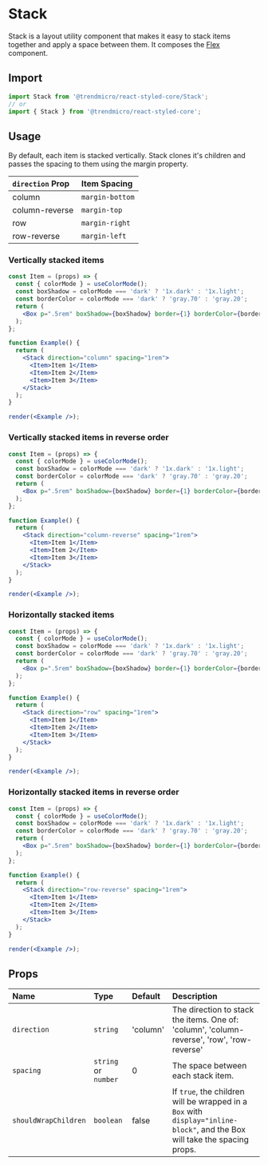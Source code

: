# Stack

Stack is a layout utility component that makes it easy to stack items together and apply a space between them. It composes the [Flex](./flex) component.

## Import

```js
import Stack from '@trendmicro/react-styled-core/Stack';
// or
import { Stack } from '@trendmicro/react-styled-core';
```

## Usage

By default, each item is stacked vertically. Stack clones it's children and passes the spacing to them using the margin property.

| `direction` Prop | Item Spacing |
| :-------- | :------ |
| column | `margin-bottom` |
| column-reverse | `margin-top` |
| row | `margin-right` |
| row-reverse | `margin-left` |

### Vertically stacked items

```jsx noInline
const Item = (props) => {
  const { colorMode } = useColorMode();
  const boxShadow = colorMode === 'dark' ? '1x.dark' : '1x.light';
  const borderColor = colorMode === 'dark' ? 'gray.70' : 'gray.20';
  return (
    <Box p=".5rem" boxShadow={boxShadow} border={1} borderColor={borderColor} {...props} />
  );
};

function Example() {
  return (
    <Stack direction="column" spacing="1rem">
      <Item>Item 1</Item>
      <Item>Item 2</Item>
      <Item>Item 3</Item>
    </Stack>
  );
}

render(<Example />);
```

### Vertically stacked items in reverse order

```jsx noInline
const Item = (props) => {
  const { colorMode } = useColorMode();
  const boxShadow = colorMode === 'dark' ? '1x.dark' : '1x.light';
  const borderColor = colorMode === 'dark' ? 'gray.70' : 'gray.20';
  return (
    <Box p=".5rem" boxShadow={boxShadow} border={1} borderColor={borderColor} {...props} />
  );
};

function Example() {
  return (
    <Stack direction="column-reverse" spacing="1rem">
      <Item>Item 1</Item>
      <Item>Item 2</Item>
      <Item>Item 3</Item>
    </Stack>
  );
}

render(<Example />);
```

### Horizontally stacked items

```jsx noInline
const Item = (props) => {
  const { colorMode } = useColorMode();
  const boxShadow = colorMode === 'dark' ? '1x.dark' : '1x.light';
  const borderColor = colorMode === 'dark' ? 'gray.70' : 'gray.20';
  return (
    <Box p=".5rem" boxShadow={boxShadow} border={1} borderColor={borderColor} {...props} />
  );
};

function Example() {
  return (
    <Stack direction="row" spacing="1rem">
      <Item>Item 1</Item>
      <Item>Item 2</Item>
      <Item>Item 3</Item>
    </Stack>
  );
}

render(<Example />);
```


### Horizontally stacked items in reverse order

```jsx noInline
const Item = (props) => {
  const { colorMode } = useColorMode();
  const boxShadow = colorMode === 'dark' ? '1x.dark' : '1x.light';
  const borderColor = colorMode === 'dark' ? 'gray.70' : 'gray.20';
  return (
    <Box p=".5rem" boxShadow={boxShadow} border={1} borderColor={borderColor} {...props} />
  );
};

function Example() {
  return (
    <Stack direction="row-reverse" spacing="1rem">
      <Item>Item 1</Item>
      <Item>Item 2</Item>
      <Item>Item 3</Item>
    </Stack>
  );
}

render(<Example />);
```

## Props

| Name | Type | Default | Description |
| :--- | :--- | :------ | :---------- |
| `direction` | `string` | 'column' | The direction to stack the items. One of: 'column', 'column-reverse', 'row', 'row-reverse' |
| `spacing` | `string` or `number` | 0 | The space between each stack item. |
| `shouldWrapChildren` | `boolean` | false | If `true`, the children will be wrapped in a `Box` with `display="inline-block"`, and the Box will take the spacing props. |
